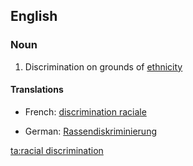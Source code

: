 ==English==

===Noun===
{{en-noun|sg=[[racial]] [[discrimination]]|-}}

# Discrimination on grounds of [[ethnicity]]

====Translations====
{{trans-top|discrimination on grounds of ethnicity}}
* French: [[discrimination raciale]] {{f}}
{{trans-mid}}
* German: [[Rassendiskriminierung]] {{f}}
{{trans-bottom}}

[[ta:racial discrimination]]